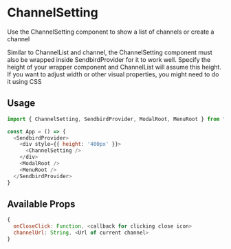 
<Meta title="Docs|Components/ChannelSetting" />

# ChannelSetting

Use the ChannelSetting component to show a list of channels or create a channel

Similar to ChannelList and channel, the ChannelSetting component must also be wrapped inside SendbirdProvider for it to work well. Specify the height of your wrapper component and ChannelList will assume this height. If you want to adjust width or other visual properties, you might need to do it using CSS

## Usage

```js
import { ChannelSetting, SendbirdProvider, ModalRoot, MenuRoot } from "sendbird-uikit-react";

const App = () => {
  <SendbirdProvider>
    <div style={{ height: '400px' }}>
      <ChannelSetting />
    </div>
    <ModalRoot />
    <MenuRoot />
  </SendbirdProvider>
}
```

## Available Props

```js
{
  onCloseClick: Function, <callback for clicking close icon>
  channelUrl: String, <Url of current channel>
}
```
